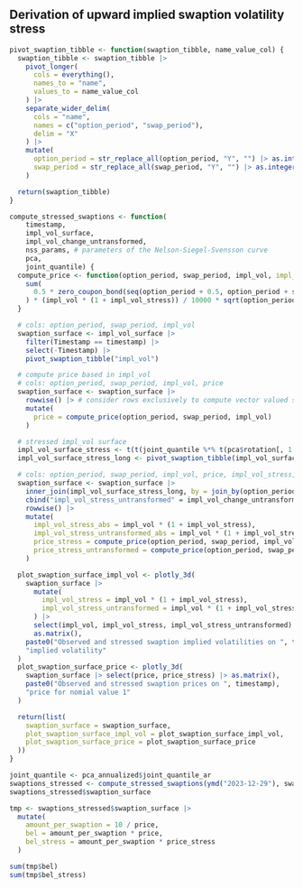 ## Derivation of upward implied swaption volatility stress
```r
pivot_swaption_tibble <- function(swaption_tibble, name_value_col) {
  swaption_tibble <- swaption_tibble |>
    pivot_longer(
      cols = everything(),
      names_to = "name",
      values_to = name_value_col
    ) |>
    separate_wider_delim(
      cols = "name",
      names = c("option_period", "swap_period"),
      delim = "X"
    ) |>
    mutate(
      option_period = str_replace_all(option_period, "Y", "") |> as.integer(),
      swap_period = str_replace_all(swap_period, "Y", "") |> as.integer()
    )

  return(swaption_tibble)
}

compute_stressed_swaptions <- function(
    timestamp,
    impl_vol_surface,
    impl_vol_change_untransformed,
    nss_params, # parameters of the Nelson-Siegel-Svensson curve
    pca,
    joint_quantile) {
  compute_price <- function(option_period, swap_period, impl_vol, impl_vol_stress = 0) {
    sum(
      0.5 * zero_coupon_bond(seq(option_period + 0.5, option_period + swap_period, by = 0.5))
    ) * (impl_vol * (1 + impl_vol_stress)) / 10000 * sqrt(option_period / (2 * pi))
  }

  # cols: option_period, swap_period, impl_vol
  swaption_surface <- impl_vol_surface |>
    filter(Timestamp == timestamp) |>
    select(-Timestamp) |>
    pivot_swaption_tibble("impl_vol")

  # compute price based in impl_vol
  # cols: option_period, swap_period, impl_vol, price
  swaption_surface <- swaption_surface |>
    rowwise() |> # consider rows exclusively to compute vector valued sum in mutate()
    mutate(
      price = compute_price(option_period, swap_period, impl_vol)
    )

  # stressed impl_vol surface
  impl_vol_surface_stress <- t(t(joint_quantile %*% t(pca$rotation[, 1:3])) + pca$center) |> as_tibble()
  impl_vol_surface_stress_long <- pivot_swaption_tibble(impl_vol_surface_stress, "impl_vol_stress")

  # cols: option_period, swap_period, impl_vol, price, impl_vol_stress, price_stress
  swaption_surface <- swaption_surface |>
    inner_join(impl_vol_surface_stress_long, by = join_by(option_period, swap_period)) |>
    cbind("impl_vol_stress_untransformed" = impl_vol_change_untransformed |> as.numeric()) |>
    rowwise() |>
    mutate(
      impl_vol_stress_abs = impl_vol * (1 + impl_vol_stress),
      impl_vol_stress_untransformed_abs = impl_vol * (1 + impl_vol_stress_untransformed),
      price_stress = compute_price(option_period, swap_period, impl_vol, impl_vol_stress),
      price_stress_untransformed = compute_price(option_period, swap_period, impl_vol, impl_vol_stress_untransformed),
    )

  plot_swaption_surface_impl_vol <- plotly_3d(
    swaption_surface |>
      mutate(
        impl_vol_stress = impl_vol * (1 + impl_vol_stress),
        impl_vol_stress_untransformed = impl_vol * (1 + impl_vol_stress_untransformed)
      ) |>
      select(impl_vol, impl_vol_stress, impl_vol_stress_untransformed) |>
      as.matrix(),
    paste0("Observed and stressed swaption implied volatilities on ", timestamp),
    "implied volatility"
  )
  plot_swaption_surface_price <- plotly_3d(
    swaption_surface |> select(price, price_stress) |> as.matrix(),
    paste0("Observed and stressed swaption prices on ", timestamp),
    "price for nomial value 1"
  )

  return(list(
    swaption_surface = swaption_surface,
    plot_swaption_surface_impl_vol = plot_swaption_surface_impl_vol,
    plot_swaption_surface_price = plot_swaption_surface_price
  ))
}
```

```r
joint_quantile <- pca_annualized$joint_quantile_ar
swaptions_stressed <- compute_stressed_swaptions(ymd("2023-12-29"), swaption_volatilities_d, NULL, pca, joint_quantile)
swaptions_stressed$swaption_surface

tmp <- swaptions_stressed$swaption_surface |>
  mutate(
    amount_per_swaption = 10 / price,
    bel = amount_per_swaption * price,
    bel_stress = amount_per_swaption * price_stress
  )

sum(tmp$bel)
sum(tmp$bel_stress)
```
